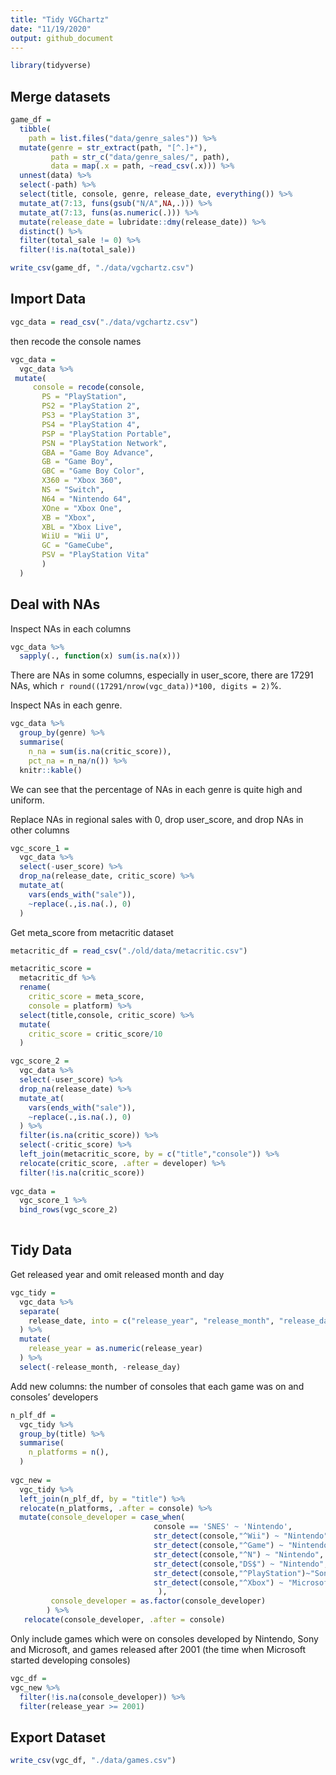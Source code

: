 ```yaml
---
title: "Tidy VGChartz"
date: "11/19/2020"
output: github_document
---
```


```r
library(tidyverse)
```

## Merge datasets

```r
game_df = 
  tibble(
    path = list.files("data/genre_sales")) %>% 
  mutate(genre = str_extract(path, "[^.]+"),
         path = str_c("data/genre_sales/", path),
         data = map(.x = path, ~read_csv(.x))) %>% 
  unnest(data) %>% 
  select(-path) %>% 
  select(title, console, genre, release_date, everything()) %>%              mutate_at(9:13, funs(gsub("m","",.))) %>% 
  mutate_at(7:13, funs(gsub("N/A",NA,.))) %>% 
  mutate_at(7:13, funs(as.numeric(.))) %>% 
  mutate(release_date = lubridate::dmy(release_date)) %>% 
  distinct() %>% 
  filter(total_sale != 0) %>% 
  filter(!is.na(total_sale)) 

write_csv(game_df, "./data/vgchartz.csv")
```

## Import Data

```r
vgc_data = read_csv("./data/vgchartz.csv")
```

then recode the console names

```r
vgc_data = 
  vgc_data %>% 
 mutate(
     console = recode(console, 
       PS = "PlayStation",
       PS2 = "PlayStation 2",
       PS3 = "PlayStation 3",
       PS4 = "PlayStation 4",
       PSP = "PlayStation Portable",
       PSN = "PlayStation Network",
       GBA = "Game Boy Advance",
       GB = "Game Boy",
       GBC = "Game Boy Color",
       X360 = "Xbox 360",
       NS = "Switch",
       N64 = "Nintendo 64",
       XOne = "Xbox One",
       XB = "Xbox",
       XBL = "Xbox Live",
       WiiU = "Wii U",
       GC = "GameCube",
       PSV = "PlayStation Vita"
       )
  ) 
```


## Deal with NAs

Inspect NAs in each columns

```r
vgc_data %>% 
  sapply(., function(x) sum(is.na(x)))
```

There are NAs in some columns, especially in user_score, there are 17291 NAs, which `r round((17291/nrow(vgc_data))*100, digits = 2)`%.

Inspect NAs in each genre.

```r
vgc_data %>% 
  group_by(genre) %>% 
  summarise(
    n_na = sum(is.na(critic_score)),
    pct_na = n_na/n()) %>% 
  knitr::kable()
```

We can see that the percentage of NAs in each genre is quite high and uniform.

Replace NAs in regional sales with 0, drop user_score, and drop NAs in other columns

```r
vgc_score_1 = 
  vgc_data %>% 
  select(-user_score) %>%
  drop_na(release_date, critic_score) %>% 
  mutate_at(
    vars(ends_with("sale")),
    ~replace(.,is.na(.), 0)
  ) 
```

Get meta_score from metacritic dataset

```r
metacritic_df = read_csv("./old/data/metacritic.csv")

metacritic_score = 
  metacritic_df %>% 
  rename(
    critic_score = meta_score,
    console = platform) %>% 
  select(title,console, critic_score) %>% 
  mutate(
    critic_score = critic_score/10
  )

vgc_score_2 =
  vgc_data %>% 
  select(-user_score) %>% 
  drop_na(release_date) %>% 
  mutate_at(
    vars(ends_with("sale")),
    ~replace(.,is.na(.), 0)
  ) %>% 
  filter(is.na(critic_score)) %>% 
  select(-critic_score) %>% 
  left_join(metacritic_score, by = c("title","console")) %>% 
  relocate(critic_score, .after = developer) %>% 
  filter(!is.na(critic_score))
 
vgc_data = 
  vgc_score_1 %>% 
  bind_rows(vgc_score_2)
   
```


## Tidy Data

Get released year and omit released month and day

```r
vgc_tidy = 
  vgc_data %>%
  separate(
    release_date, into = c("release_year", "release_month", "release_day"), sep = "-", remove = TRUE
  ) %>% 
  mutate(
    release_year = as.numeric(release_year)
  ) %>% 
  select(-release_month, -release_day) 
```

Add new columns: the number of consoles that each game was on and consoles' developers 

```r
n_plf_df = 
  vgc_tidy %>% 
  group_by(title) %>% 
  summarise(
    n_platforms = n(),
  ) 
  
vgc_new = 
  vgc_tidy %>% 
  left_join(n_plf_df, by = "title") %>% 
  relocate(n_platforms, .after = console) %>% 
  mutate(console_developer = case_when(
                                console == 'SNES' ~ 'Nintendo',
                                str_detect(console,"^Wii") ~ "Nintendo",
                                str_detect(console,"^Game") ~ "Nintendo",
                                str_detect(console,"^N") ~ "Nintendo",
                                str_detect(console,"DS$") ~ "Nintendo",
                                str_detect(console,"^PlayStation")~"Sony",
                                str_detect(console,"^Xbox") ~ "Microsoft"
                                 ),
         console_developer = as.factor(console_developer)
        ) %>% 
   relocate(console_developer, .after = console) 
```

Only include games which were on consoles developed by Nintendo, Sony and Microsoft, and games released after 2001 (the time when Microsoft started developing consoles)

```r
vgc_df =
vgc_new %>% 
  filter(!is.na(console_developer)) %>% 
  filter(release_year >= 2001) 
```

## Export Dataset

```r
write_csv(vgc_df, "./data/games.csv")
```
